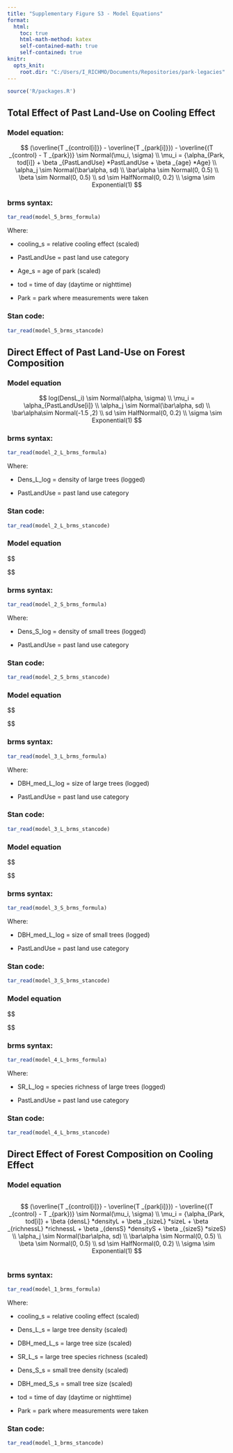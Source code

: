 ```yaml
---
title: "Supplementary Figure S3 - Model Equations"
format: 
  html:
    toc: true
    html-math-method: katex
    self-contained-math: true
    self-contained: true
knitr:
  opts_knit:
    root.dir: "C:/Users/I_RICHMO/Documents/Repositories/park-legacies"
---
```


```r
source('R/packages.R')
```

## Total Effect of Past Land-Use on Cooling Effect

### Model equation:

$$
(\overline{T _{control[i]}} - \overline{T _{park[i]}}) - \overline{(T _{control} - T _{park})} \sim Normal(\mu_i, \sigma) 
\\
\mu_i = {\alpha_{Park, tod[i]} + \beta _{PastLandUse} *PastLandUse + \beta _{age} *Age}
\\
\alpha_j \sim Normal(\bar\alpha, sd)
\\
\bar\alpha \sim Normal(0, 0.5)
\\
\beta \sim Normal(0, 0.5)
\\
sd \sim HalfNormal(0, 0.2)
\\
\sigma \sim Exponential(1)
$$

### brms syntax:

```r
tar_read(model_5_brms_formula)
```

Where:

-   cooling_s = relative cooling effect (scaled)

-   PastLandUse = past land use category

-   Age_s = age of park (scaled)

-   tod = time of day (daytime or nighttime)

-   Park = park where measurements were taken

### Stan code:

```r
tar_read(model_5_brms_stancode)
```

## Direct Effect of Past Land-Use on Forest Composition

### Model equation

$$
log(DensL_i) \sim Normal(\alpha, \sigma)
\\
\mu_i = \alpha_{PastLandUse[i]}
\\
\alpha_j \sim Normal(\bar\alpha, sd)
\\
\bar\alpha\sim Normal(-1.5 ,2)
\\
sd \sim HalfNormal(0, 0.2)
\\
\sigma \sim Exponential(1)
$$

### brms syntax:

```r
tar_read(model_2_L_brms_formula)
```

Where:

-   Dens_L_log = density of large trees (logged)

-   PastLandUse = past land use category

### Stan code:

```r
tar_read(model_2_L_brms_stancode)
```

### Model equation

\$\$

\$\$

### brms syntax:

```r
tar_read(model_2_S_brms_formula)
```

Where:

-   Dens_S_log = density of small trees (logged)

-   PastLandUse = past land use category

### Stan code:

```r
tar_read(model_2_S_brms_stancode)
```

### Model equation

\$\$

\$\$

### brms syntax:

```r
tar_read(model_3_L_brms_formula)
```

Where:

-   DBH_med_L_log = size of large trees (logged)

-   PastLandUse = past land use category

### Stan code:

```r
tar_read(model_3_L_brms_stancode)
```

### Model equation

\$\$

\$\$

### brms syntax:

```r
tar_read(model_3_S_brms_formula)
```

Where:

-   DBH_med_L_log = size of small trees (logged)

-   PastLandUse = past land use category

### Stan code:

```r
tar_read(model_3_S_brms_stancode)
```

### Model equation

\$\$

\$\$

### brms syntax:

```r
tar_read(model_4_L_brms_formula)
```

Where:

-   SR_L_log = species richness of large trees (logged)

-   PastLandUse = past land use category

### Stan code:

```r
tar_read(model_4_L_brms_stancode)
```

## Direct Effect of Forest Composition on Cooling Effect

### Model equation

::: {style="overflow-x:auto;overflow-y:hidden;"}
$$
(\overline{T _{control[i]}} - \overline{T _{park[i]}}) - \overline{(T _{control} - T _{park})} \sim Normal(\mu_i, \sigma)
\\
\mu_i = {\alpha_{Park, tod[i]} + \beta {densL} *densityL + \beta _{sizeL} *sizeL + \beta _{richnessL} *richnessL + \beta _{densS} *densityS + \beta _{sizeS} *sizeS}
\\
\alpha_j \sim Normal(\bar\alpha, sd)
\\
\bar\alpha \sim Normal(0, 0.5)
\\
\beta \sim Normal(0, 0.5)
\\
sd \sim HalfNormal(0, 0.2)
\\
\sigma \sim Exponential(1)
$$
:::

### brms syntax:

```r
tar_read(model_1_brms_formula)
```

Where:

-   cooling_s = relative cooling effect (scaled)

-   Dens_L_s = large tree density (scaled)

-   DBH_med_L_s = large tree size (scaled)

-   SR_L_s = large tree species richness (scaled)

-   Dens_S_s = small tree density (scaled)

-   DBH_med_S_s = small tree size (scaled)

-   tod = time of day (daytime or nighttime)

-   Park = park where measurements were taken

### Stan code:

```r
tar_read(model_1_brms_stancode)
```
